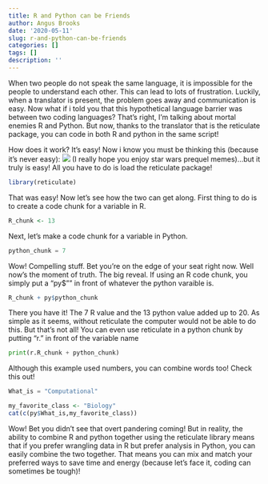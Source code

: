 ```yaml
---
title: R and Python can be Friends
author: Angus Brooks
date: '2020-05-11'
slug: r-and-python-can-be-friends
categories: []
tags: []
description: ''
---
```

When two people do not speak the same language, it is impossible for the people to understand each other. This can lead to lots of frustration. Luckily, when a translator is present, the problem goes away and communication is easy. Now what if i told you that this hypothetical language barrier was between two coding languages? That's right, I'm talking about mortal enemies R and Python. But now, thanks to the translator that is the reticulate package, you can code in both R and python in the same script!

How does it work?
It's easy! Now i know you must be thinking this (because it's never easy): ![](/blog/2020-05-11-r-and-python-can-be-friends_files/liar.GIF)
(I really hope you enjoy star wars prequel memes)...but it truly is easy! All you have to do is load the reticulate package!

```R
library(reticulate)
```

That was easy! Now let's see how the two can get along. First thing to do is to create a code chunk for a variable in R.

```R
R_chunk <- 13
```

Next, let's make a code chunk for a variable in Python.

```python
python_chunk = 7
```

Wow! Compelling stuff. Bet you're on the edge of your seat right now. Well now's the moment of truth. The big reveal. If using an R code chunk, you simply put a "py$"" in front of whatever the python varaible is.

```R
R_chunk + py$python_chunk
```

There you have it! The 7 R value and the 13 python value added up to 20. As simple as it seems, without reticulate the computer would not be able to do this. But that's not all! You can even use reticulate in a python chunk by putting "r." in front of the variable name

```python
print(r.R_chunk + python_chunk)
```

Although this example used numbers, you can combine words too! Check this out!

```python
What_is = "Computational"
```

```R
my_favorite_class <- "Biology"
cat(c(py$What_is,my_favorite_class))
```

Wow! Bet you didn't see that overt pandering coming! But in reality, the ability to combine R and python together using the reticulate library means that if you prefer wrangling data in R but prefer analysis in Python, you can easily combine the two together. That means you can mix and match your preferred ways to save time and energy (because let's face it, coding can sometimes be tough)! 
